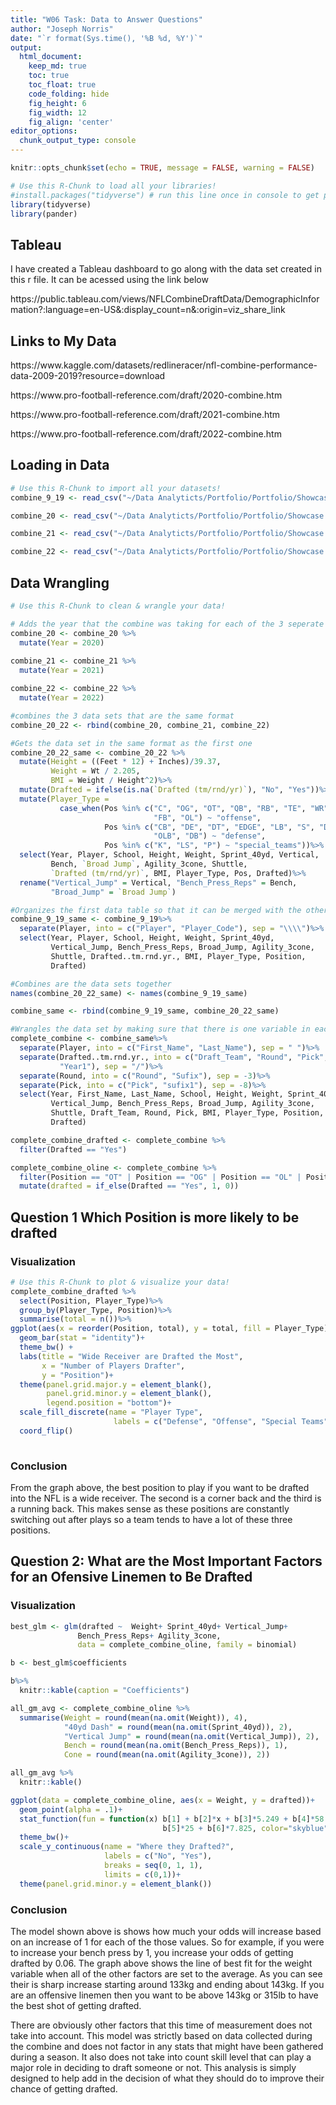 ```yaml
---
title: "W06 Task: Data to Answer Questions"
author: "Joseph Norris"
date: "`r format(Sys.time(), '%B %d, %Y')`"
output:
  html_document:  
    keep_md: true
    toc: true
    toc_float: true
    code_folding: hide
    fig_height: 6
    fig_width: 12
    fig_align: 'center'
editor_options: 
  chunk_output_type: console
---
```


```r
knitr::opts_chunk$set(echo = TRUE, message = FALSE, warning = FALSE)
```

```r
# Use this R-Chunk to load all your libraries!
#install.packages("tidyverse") # run this line once in console to get package
library(tidyverse)
library(pander)
```


## Tableau 

I have created a Tableau dashboard to go along with the data set created in this r file. It can be acessed using the link below 

https://public.tableau.com/views/NFLCombineDraftData/DemographicInformation?:language=en-US&:display_count=n&:origin=viz_share_link 


## Links to My Data

https://www.kaggle.com/datasets/redlineracer/nfl-combine-performance-data-2009-2019?resource=download
    
https://www.pro-football-reference.com/draft/2020-combine.htm
  
https://www.pro-football-reference.com/draft/2021-combine.htm  
    
https://www.pro-football-reference.com/draft/2022-combine.htm


## Loading in Data

```r
# Use this R-Chunk to import all your datasets!
combine_9_19 <- read_csv("~/Data Analyticts/Portfolio/Portfolio/Showcase Projects/NFL_combine/Data/NFL.csv")

combine_20 <- read_csv("~/Data Analyticts/Portfolio/Portfolio/Showcase Projects/NFL_combine/Data//2020_NFL_Combine_Data.csv")

combine_21 <- read_csv("~/Data Analyticts/Portfolio/Portfolio/Showcase Projects/NFL_combine/Data/2021_NFL_Combine_Data.csv")

combine_22 <- read_csv("~/Data Analyticts/Portfolio/Portfolio/Showcase Projects/NFL_combine/Data/2022_NFL_Combine_Data.csv")
```


## Data Wrangling

```r
# Use this R-Chunk to clean & wrangle your data!

# Adds the year that the combine was taking for each of the 3 seperate year datasets 
combine_20 <- combine_20 %>%
  mutate(Year = 2020)
  
combine_21 <- combine_21 %>%
  mutate(Year = 2021)

combine_22 <- combine_22 %>%
  mutate(Year = 2022)

#combines the 3 data sets that are the same format
combine_20_22 <- rbind(combine_20, combine_21, combine_22) 

#Gets the data set in the same format as the first one
combine_20_22_same <- combine_20_22 %>%
  mutate(Height = ((Feet * 12) + Inches)/39.37,
         Weight = Wt / 2.205,
         BMI = Weight / Height^2)%>%
  mutate(Drafted = ifelse(is.na(`Drafted (tm/rnd/yr)`), "No", "Yes"))%>%
  mutate(Player_Type = 
           case_when(Pos %in% c("C", "OG", "OT", "QB", "RB", "TE", "WR",
                                "FB", "OL") ~ "offense", 
                     Pos %in% c("CB", "DE", "DT", "EDGE", "LB", "S", "DL",
                                "OLB", "DB") ~ "defense",
                     Pos %in% c("K", "LS", "P") ~ "special_teams"))%>%
  select(Year, Player, School, Height, Weight, Sprint_40yd, Vertical,
         Bench, `Broad Jump`, Agility_3cone, Shuttle, 
         `Drafted (tm/rnd/yr)`, BMI, Player_Type, Pos, Drafted)%>%
  rename("Vertical_Jump" = Vertical, "Bench_Press_Reps" = Bench, 
         "Broad_Jump" = `Broad Jump`)

#Organizes the first data table so that it can be merged with the other ones
combine_9_19_same <- combine_9_19%>%
  separate(Player, into = c("Player", "Player_Code"), sep = "\\\\")%>%
  select(Year, Player, School, Height, Weight, Sprint_40yd, 
         Vertical_Jump, Bench_Press_Reps, Broad_Jump, Agility_3cone,
         Shuttle, Drafted..tm.rnd.yr., BMI, Player_Type, Position,
         Drafted)

#Combines are the data sets together
names(combine_20_22_same) <- names(combine_9_19_same) 

combine_same <- rbind(combine_9_19_same, combine_20_22_same)

#Wrangles the data set by making sure that there is one variable in each column
complete_combine <- combine_same%>%
  separate(Player, into = c("First_Name", "Last_Name"), sep = " ")%>%
  separate(Drafted..tm.rnd.yr., into = c("Draft_Team", "Round", "Pick",
           "Year1"), sep = "/")%>%
  separate(Round, into = c("Round", "Sufix"), sep = -3)%>%
  separate(Pick, into = c("Pick", "sufix1"), sep = -8)%>%
  select(Year, First_Name, Last_Name, School, Height, Weight, Sprint_40yd,
         Vertical_Jump, Bench_Press_Reps, Broad_Jump, Agility_3cone,
         Shuttle, Draft_Team, Round, Pick, BMI, Player_Type, Position,
         Drafted)

complete_combine_drafted <- complete_combine %>%
  filter(Drafted == "Yes")

complete_combine_oline <- complete_combine %>%
  filter(Position == "OT" | Position == "OG" | Position == "OL" | Position == "c")%>%
  mutate(drafted = if_else(Drafted == "Yes", 1, 0))

```


## Question 1 Which Position is more likely to be drafted

### Visualization

```r
# Use this R-Chunk to plot & visualize your data!
complete_combine_drafted %>%
  select(Position, Player_Type)%>%
  group_by(Player_Type, Position)%>%
  summarise(total = n())%>%
ggplot(aes(x = reorder(Position, total), y = total, fill = Player_Type))+
  geom_bar(stat = "identity")+
  theme_bw() +
  labs(title = "Wide Receiver are Drafted the Most",
       x = "Number of Players Drafter",
       y = "Position")+
  theme(panel.grid.major.y = element_blank(), 
        panel.grid.minor.y = element_blank(),
        legend.position = "bottom")+
  scale_fill_discrete(name = "Player Type", 
                       labels = c("Defense", "Offense", "Special Teams"))+
  coord_flip()
   


```

### Conclusion

  From the graph above, the best position to play if you want to be drafted into the NFL is a wide receiver. The second is a corner back and the third is a running back. This makes sense as these positions are constantly switching out after plays so a team tends to have a lot of these three positions. 

## Question 2: What are the Most Important Factors for an Ofensive Linemen to Be Drafted

### Visualization

```r
best_glm <- glm(drafted ~  Weight+ Sprint_40yd+ Vertical_Jump+
               Bench_Press_Reps+ Agility_3cone,
               data = complete_combine_oline, family = binomial)

b <- best_glm$coefficients

b%>%
  knitr::kable(caption = "Coefficients")

all_gm_avg <- complete_combine_oline %>%
  summarise(Weight = round(mean(na.omit(Weight)), 4),
            "40yd Dash" = round(mean(na.omit(Sprint_40yd)), 2),
            "Vertical Jump" = round(mean(na.omit(Vertical_Jump)), 2),
            Bench = round(mean(na.omit(Bench_Press_Reps)), 1),
            Cone = round(mean(na.omit(Agility_3cone)), 2))

all_gm_avg %>%
  knitr::kable()

```


```r
ggplot(data = complete_combine_oline, aes(x = Weight, y = drafted))+
  geom_point(alpha = .1)+
  stat_function(fun = function(x) b[1] + b[2]*x + b[3]*5.249 + b[4]*58.726 +
                                  b[5]*25 + b[6]*7.825, color="skyblue")+
  theme_bw()+
  scale_y_continuous(name = "Where they Drafted?",
                     labels = c("No", "Yes"),
                     breaks = seq(0, 1, 1),
                     limits = c(0,1))+
  theme(panel.grid.minor.y = element_blank())
```



### Conclusion

  The model shown above is shows how much your odds will increase based on an increase of 1 for each of the those values. So for example, if you were to increase your bench press by 1, you increase your odds of getting drafted by 0.06. The graph above shows the line of best fit for the weight variable when all of the other factors are set to the average. As you can see their is sharp increase starting around 133kg and ending about 143kg. If you are an offensive linemen then you want to be above 143kg or 315lb to have the best shot of getting drafted.
  
  There are obviously other factors that this time of measurement does not take into account. This model was strictly based on data collected during the combine and does not factor in any stats that might have been gathered during a season. It also does not take into count skill level that can play a major role in deciding to draft someone or not. This analysis is simply designed to help add in the decision of what they should do to improve their chance of getting drafted. 
  

